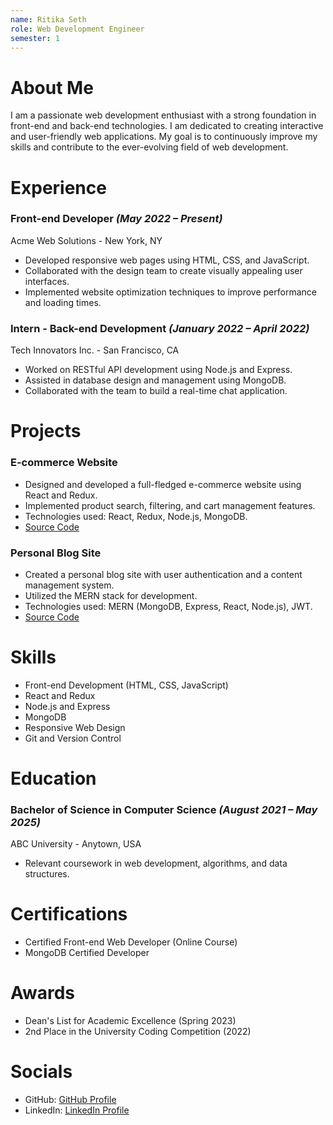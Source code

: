```yaml
---
name: Ritika Seth
role: Web Development Engineer
semester: 1
---
```


# About Me

I am a passionate web development enthusiast with a strong foundation in front-end and back-end technologies.
 I am dedicated to creating interactive and user-friendly web applications. 
 My goal is to continuously improve my skills and contribute to the ever-evolving field of web development.

# Experience

### **Front-end Developer** _(May 2022 – Present)_
Acme Web Solutions - New York, NY
- Developed responsive web pages using HTML, CSS, and JavaScript.
- Collaborated with the design team to create visually appealing user interfaces.
- Implemented website optimization techniques to improve performance and loading times.

### **Intern - Back-end Development** _(January 2022 – April 2022)_
Tech Innovators Inc. - San Francisco, CA
- Worked on RESTful API development using Node.js and Express.
- Assisted in database design and management using MongoDB.
- Collaborated with the team to build a real-time chat application.

# Projects

### **E-commerce Website**
- Designed and developed a full-fledged e-commerce website using React and Redux.
- Implemented product search, filtering, and cart management features.
- Technologies used: React, Redux, Node.js, MongoDB.
- [Source Code](https://github.com/ritikaseth/e-commerce-website)

### **Personal Blog Site**
- Created a personal blog site with user authentication and a content management system.
- Utilized the MERN stack for development.
- Technologies used: MERN (MongoDB, Express, React, Node.js), JWT.
- [Source Code](https://github.com/ritikaseth/personal-blog)

# Skills

- Front-end Development (HTML, CSS, JavaScript)
- React and Redux
- Node.js and Express
- MongoDB
- Responsive Web Design
- Git and Version Control

# Education

### Bachelor of Science in Computer Science _(August 2021 – May 2025)_
ABC University - Anytown, USA
- Relevant coursework in web development, algorithms, and data structures.

# Certifications

- Certified Front-end Web Developer (Online Course)
- MongoDB Certified Developer

# Awards

- Dean's List for Academic Excellence (Spring 2023)
- 2nd Place in the University Coding Competition (2022)

# Socials

- GitHub: [GitHub Profile](https://github.com/ritikaseth1003)
- LinkedIn: [LinkedIn Profile](https://www.linkedin.com/in/ritikaseth)

